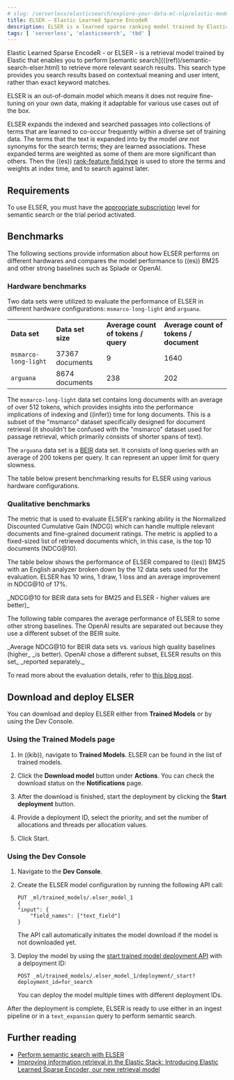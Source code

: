 ```yaml
---
# slug: /serverless/elasticsearch/explore-your-data-ml-nlp/elastic-models/elser
title: ELSER – Elastic Learned Sparse EncodeR
description: ELSER is a learned sparse ranking model trained by Elastic.
tags: [ 'serverless', 'elasticsearch', 'tbd' ]
---
```


<DocBadge template="technical preview" />
Elastic Learned Sparse EncodeR - or ELSER - is a retrieval model trained by 
Elastic that enables you to perform 
[semantic search](((ref))/semantic-search-elser.html) to retrieve more relevant 
search results. This search type provides you search results based on contextual 
meaning and user intent, rather than exact keyword matches.

ELSER is an out-of-domain model which means it does not require fine-tuning on 
your own data, making it adaptable for various use cases out of the box.

ELSER expands the indexed and searched passages into collections of terms that 
are learned to co-occur frequently within a diverse set of training data. The 
terms that the text is expanded into by the model _are not_ synonyms for the 
search terms; they are learned associations. These expanded terms are weighted 
as some of them are more significant than others. Then the ((es)) 
[rank-feature field type](((ref))/rank-feature.html) is used to store the terms 
and weights at index time, and to search against later. 

## Requirements

To use ELSER, you must have the [appropriate subscription](((subscriptions))) level 
for semantic search or the trial period activated.

## Benchmarks

The following sections provide information about how ELSER performs on different 
hardwares and compares the model performance to ((es)) BM25 and other strong 
baselines such as Splade or OpenAI.

### Hardware benchmarks

Two data sets were utilized to evaluate the performance of ELSER in different 
hardware configurations: `msmarco-long-light` and `arguana`.

|  |  |  |  |
|---|---|---|---|
| **Data set**              | **Data set size**    | **Average count of tokens / query**  | **Average count of tokens / document** |
| `msmarco-long-light`      | 37367 documents      | 9                                    | 1640                               |
| `arguana`                 | 8674 documents       | 238                                  | 202                                |

The `msmarco-long-light` data set contains long documents with an average of 
over 512 tokens, which provides insights into the performance implications 
of indexing and ((infer)) time for long documents. This is a subset of the 
"msmarco" dataset specifically designed for document retrieval (it shouldn't be 
confused with the "msmarco" dataset used for passage retrieval, which primarily 
consists of shorter spans of text). 

The `arguana` data set is a [BEIR](https://github.com/beir-cellar/beir) data set. 
It consists of long queries with an average of 200 tokens per query. It can 
represent an upper limit for query slowness.

The table below present benchmarking results for ELSER using various hardware 
configurations.


### Qualitative benchmarks

The metric that is used to evaluate ELSER's ranking ability is the Normalized 
Discounted Cumulative Gain (NDCG) which can handle multiple relevant documents 
and fine-grained document ratings. The metric is applied to a fixed-sized list 
of retrieved documents which, in this case, is the top 10 documents (NDCG@10).

The table below shows the performance of ELSER compared to ((es)) BM25 with an 
English analyzer broken down by the 12 data sets used for the evaluation. ELSER 
has 10 wins, 1 draw, 1 loss and an average improvement in NDCG@10 of 17%.

<div style={{ textAlign: "center" }}><DocImage url="../images/ml-nlp-elser-ndcg10-beir.png" alt="alt='ELSER benchmarks'" /></div>
_NDCG@10 for BEIR data sets for BM25 and ELSER  - higher values are better)_

The following table compares the average performance of ELSER to some other 
strong baselines. The OpenAI results are separated out because they use a 
different subset of the BEIR suite.

<div style={{ textAlign: "center" }}><DocImage url="../images/ml-nlp-elser-average-ndcg.png" alt="alt='ELSER average performance compared to other baselines'" /></div>
_Average NDCG@10 for BEIR data sets vs. various high quality baselines (higher_ 
_is better). OpenAI chose a different subset, ELSER results on this set_ 
_reported separately._

To read more about the evaluation details, refer to 
[this blog post](https://www.elastic.co/blog/may-2023-launch-information-retrieval-elasticsearch-ai-model).


## Download and deploy ELSER

You can download and deploy ELSER either from **Trained Models** or by using the 
Dev Console.

### Using the Trained Models page

1. In ((kib)), navigate to **Trained Models**. ELSER can be found 
    in the list of trained models.

1. Click the **Download model** button under **Actions**. You can check the 
    download status on the **Notifications** page.

    <div style={{ textAlign: "center" }}><DocImage url="../images/ml-nlp-elser-download.png" alt="alt='Downloading ELSER'" /></div>

1. After the download is finished, start the deployment by clicking the 
    **Start deployment** button.

1. Provide a deployment ID, select the priority, and set the number of 
    allocations and threads per allocation values.

    <div style={{ textAlign: "center" }}><DocImage url="../images/ml-nlp-deployment-id.png" alt="alt='Deploying ELSER'" /></div>

1. Click Start.


### Using the Dev Console

1. Navigate to the **Dev Console**.
1. Create the ELSER model configuration by running the following API call:

    ```console
    PUT _ml/trained_models/.elser_model_1
    {
    "input": {
    	"field_names": ["text_field"]
    }

    ```

    The API call automatically initiates the model download if the model is not 
    downloaded yet.

1. Deploy the model by using the 
    [start trained model deployment API](((ref))/start-trained-model-deployment.html) 
    with a delpoyment ID:

    ```console
    POST _ml/trained_models/.elser_model_1/deployment/_start?deployment_id=for_search
    ```

    You can deploy the model multiple times with different deployment IDs.

After the deployment is complete, ELSER is ready to use either in an ingest 
pipeline or in a `text_expansion` query to perform semantic search.


## Further reading

* [Perform semantic search with ELSER](((ref))/semantic-search-elser.html)
* [Improving information retrieval in the Elastic Stack: Introducing Elastic Learned Sparse Encoder, our new retrieval model](https://www.elastic.co/blog/may-2023-launch-information-retrieval-elasticsearch-ai-model)